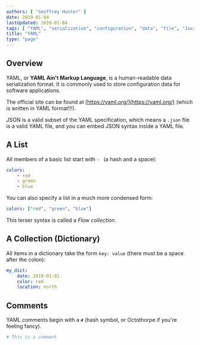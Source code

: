```yaml
---
authors: [ "Geoffrey Hunter" ]
date: 2019-01-04
lastUpdated: 2019-01-04
tags: [ "YAML", "serialization", "configuration", "data", "file", "Javascript", "object notation" ]
title: "YAML"
type: "page"
---
```



## Overview

YAML, or **YAML Ain't Markup Language**, is a human-readable data serialization format. It is commonly used to store configuration data for software applications.

The official site can be found at [https://yaml.org/](https://yaml.org/) (which is written in YAML format!!!).

JSON is a valid subset of the YAML specification, which means a `.json` file is a valid YAML file, and you can embed JSON syntax inside a YAML file.

## A List

All members of a basic list start with `- ` (a hash and a space):

```yaml
colors:
    - red
    - green
    - blue
```

You can also specify a list in a much more condensed form:

```yaml
colors: ["red", "green", "blue"]
```

This terser syntax is called a _Flow collection_.

## A Collection (Dictionary)

All items in a dictionary take the form `key: value` (there must be a space after the colon):

```yaml
my_dict:
    date: 2019-01-01
    color: red
    location: north
```

## Comments

YAML comments begin with a `#` (hash symbol, or Octothorpe if you're feeling fancy).

```yaml
# This is a comment
```